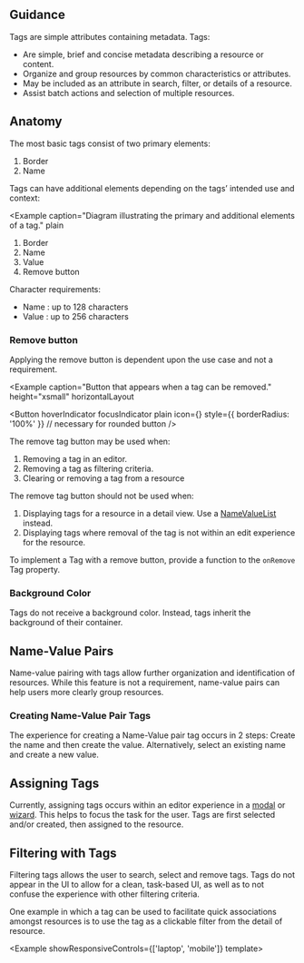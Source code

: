 
## Guidance

Tags are simple attributes containing metadata. Tags:

- Are simple, brief and concise metadata describing a resource or content.
- Organize and group resources by common characteristics or attributes.
- May be included as an attribute in search, filter, or details of a resource.
- Assist batch actions and selection of multiple resources.

## Anatomy

The most basic tags consist of two primary elements:

<Example caption="Diagram illustrating the primary elements of a tag." plain>
  <TagBasicAnatomy />
</Example>

1. Border
1. Name

Tags can have additional elements depending on the tags’ intended use and context:

<Example
  caption="Diagram illustrating the primary and additional elements of a tag."
  plain
>
  <TagAnatomy />
</Example>

1. Border
1. Name
1. Value
1. Remove button

Character requirements:

- Name : up to 128 characters
- Value : up to 256 characters

### Remove button

Applying the remove button is dependent upon the use case and not a requirement.

<Example
  caption="Button that appears when a tag can be removed."
  height="xsmall"
  horizontalLayout
>
  <Button
    hoverIndicator
    focusIndicator
    plain
    icon={<FormClose />}
    style={{ borderRadius: '100%' }} // necessary for rounded button
  />
</Example>

The remove tag button may be used when:

1. Removing a tag in an editor.
1. Removing a tag as filtering criteria.
1. Clearing or removing a tag from a resource

The remove tag button should not be used when:

1. Displaying tags for a resource in a detail view. Use a [NameValueList](/components/namevaluelist) instead.
1. Displaying tags where removal of the tag is not within an edit experience for the resource.

To implement a Tag with a remove button, provide a function to the `onRemove` Tag property.

### Background Color

Tags do not receive a background color. Instead, tags inherit the background of their container.

## Name-Value Pairs

Name-value pairing with tags allow further organization and identification of resources. While this feature is not a requirement, name-value pairs can help users more clearly group resources.

### Creating Name-Value Pair Tags

The experience for creating a Name-Value pair tag occurs in 2 steps: Create the name and then create the value. Alternatively, select an existing name and create a new value.

## Assigning Tags

Currently, assigning tags occurs within an editor experience in a [modal](/components/layer#side-drawer-modal) or [wizard](/templates/wizard). This helps to focus the task for the user. Tags are first selected and/or created, then assigned to the resource.

## Filtering with Tags

Filtering tags allows the user to search, select and remove tags. Tags do not appear in the UI to allow for a clean, task-based UI, as well as to not confuse the experience with other filtering criteria.

One example in which a tag can be used to facilitate quick associations amongst resources is to use the tag as a clickable filter from the detail of resource.

<Example showResponsiveControls={['laptop', 'mobile']} template>
  <TagResource />
</Example>
